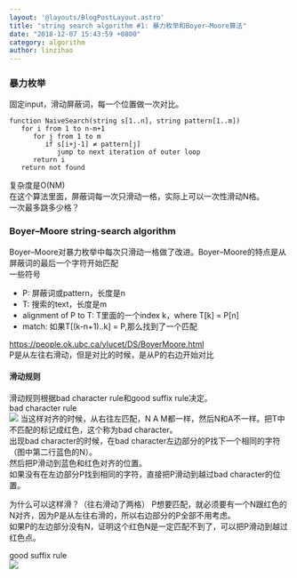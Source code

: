 ```yaml
---
layout: '@layouts/BlogPostLayout.astro'
title: "string search algorithm #1: 暴力枚举和Boyer–Moore算法"
date: "2018-12-07 15:43:59 +0800"
category: algorithm
author: linzihao
---
```


### 暴力枚举
固定input，滑动屏蔽词，每一个位置做一次对比。  
```
function NaiveSearch(string s[1..n], string pattern[1..m])
   for i from 1 to n-m+1
      for j from 1 to m
         if s[i+j-1] ≠ pattern[j]
            jump to next iteration of outer loop
      return i
   return not found
```
复杂度是O(NM)  
在这个算法里面，屏蔽词每一次只滑动一格，实际上可以一次性滑动N格。  
一次最多跳多少格？

### Boyer–Moore string-search algorithm
Boyer–Moore对暴力枚举中每次只滑动一格做了改进。Boyer–Moore的特点是从屏蔽词的最后一个字符开始匹配  
一些符号
- P: 屏蔽词或pattern，长度是n
- T: 搜索的text，长度是m 
- alignment of P to T: T里面的一个index k，where T[k] = P[n]
- match: 如果T[(k-n+1)..k] = P,那么找到了一个匹配

https://people.ok.ubc.ca/ylucet/DS/BoyerMoore.html  
P是从左往右滑动，但是对比的时候，是从P的右边开始对比  

#### 滑动规则
滑动规则根据bad character rule和good suffix rule决定。  
bad character rule  
![](/assets/boyer-moore-bad-character.png)
当这样对齐的时候，从右往左匹配，N A M都一样，然后N和A不一样。把T中不匹配的标记成红色，这个称为bad character。  
出现bad character的时候，在bad character左边部分的P找下一个相同的字符（图中第二行蓝色的N）。  
然后把P滑动到蓝色和红色对齐的位置。   
如果没有在左边部分P找到相同的字符，直接把P滑动到越过bad character的位置。

为什么可以这样滑？（往右滑动了两格）
P想要匹配，就必须要有一个N跟红色的N对齐，因为P是从左往右滑的，所以右边部分的P全部不用考虑。  
如果P的左边部分没有N，证明这个红色N是一定匹配不到了，可以把P滑动到越过红色点。  

good suffix rule  
![](/assets/boyer-moore-good-suffix.png)